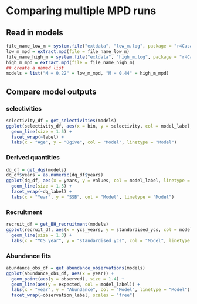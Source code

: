 # Comparing multiple MPD runs {#summariseinputs}



## Read in models
```r
file_name_low_m = system.file("extdata", "low_m.log", package = "r4Casal2", mustWork = TRUE)
low_m_mpd = extract.mpd(file = file_name_low_m)
file_name_high_m = system.file("extdata", "high_m.log", package = "r4Casal2", mustWork = TRUE)
high_m_mpd = extract.mpd(file = file_name_high_m)
## create a named list
models = list("M = 0.22" = low_m_mpd, "M = 0.44" = high_m_mpd)
```


## Compare model outputs
### selectivities
```r
selectivity_df = get_selectivities(models)
ggplot(selectivity_df, aes(x = bin, y = selectivity, col = model_label, linetype = model_label)) +
  geom_line(size = 1.5) +
  facet_wrap(~label) +
  labs(x = "Age", y = "Ogive", col = "Model", linetype = "Model")
```

### Derived quantities
```r
dq_df = get_dqs(models)
dq_df$years = as.numeric(dq_df$years)
ggplot(dq_df, aes(x = years, y = values, col = model_label, linetype = model_label)) +
  geom_line(size = 1.5) +
  facet_wrap(~dq_label) +
  labs(x = "Year", y = "SSB", col = "Model", linetype = "Model")

```

### Recruitment
```r
recruit_df = get_BH_recruitment(models)
ggplot(recruit_df, aes(x = ycs_years, y = standardised_ycs, col = model_label, linetype = model_label)) +
  geom_line(size = 1.3) +
  labs(x = "YCS year", y = "standardised ycs", col = "Model", linetype = "Model")
```



### Abundance fits
```r
abundance_obs_df = get_abundance_observations(models)
ggplot(abundance_obs_df, aes(x = year)) +
  geom_point(aes(y = observed), size = 1.4) +
  geom_line(aes(y = expected, col = model_label)) +
  labs(x = "year", y = "Abundance", col = "Model", linetype = "Model") +
  facet_wrap(~observation_label, scales = "free")
```

